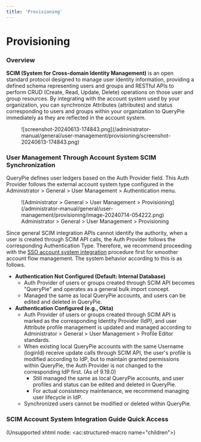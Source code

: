 ```yaml
---
title: 'Provisioning'
---
```


# Provisioning

### Overview

**SCIM (System for Cross-domain Identity Management)** is an open standard protocol designed to manage user identity information, providing a defined schema representing users and groups and RESTful APIs to perform CRUD (Create, Read, Update, Delete) operations on those user and group resources. By integrating with the account system used by your organization, you can synchronize Attributes (attributes) and status corresponding to users and groups within your organization to QueryPie immediately as they are reflected in the account system.

<figure data-layout="center" data-align="center">
![screenshot-20240613-174843.png](/administrator-manual/general/user-management/provisioning/screenshot-20240613-174843.png)
</figure>

### User Management Through Account System SCIM Synchronization

QueryPie defines user ledgers based on the Auth Provider field. This Auth Provider follows the external account system type configured in the Administrator &gt; General &gt; User Management &gt; Authentication menu.

<figure data-layout="center" data-align="center">
![Administrator &gt; General &gt; User Management &gt; Provisioning](/administrator-manual/general/user-management/provisioning/image-20240714-054222.png)
<figcaption>
Administrator &gt; General &gt; User Management &gt; Provisioning
</figcaption>
</figure>

Since general SCIM integration APIs cannot identify the authority, when a user is created through SCIM API calls, the Auth Provider follows the corresponding Authentication Type. Therefore, we recommend proceeding with the [SSO account system integration](authentication) procedure first for smoother account flow management. The system behavior according to this is as follows.

*  **Authentication Not Configured (Default: Internal Database)** 
    * Auth Provider of users or groups created through SCIM API becomes "QueryPie" and operates as a general bulk import concept.
    * Managed the same as local QueryPie accounts, and users can be edited and deleted in QueryPie.
*  **Authentication Configured (e.g., Okta)** 
    * Auth Provider of users or groups created through SCIM API is marked as the corresponding Identity Provider (IdP), and user Attribute profile management is updated and managed according to Administrator &gt; General &gt; User Management &gt; Profile Editor standards.
    * When existing local QueryPie accounts with the same Username (loginId) receive update calls through SCIM API, the user's profile is modified according to IdP, but to maintain granted permissions within QueryPie, the Auth Provider is not changed to the corresponding IdP first. (As of 9.19.0)
        * Still managed the same as local QueryPie accounts, and user profiles and status can be edited and deleted in QueryPie.
        * For actual consistency maintenance, we recommend managing user lifecycle in IdP.
    * Synchronized users cannot be modified or deleted within QueryPie.

### SCIM Account System Integration Guide Quick Access

(Unsupported xhtml node: &lt;ac:structured-macro name="children"&gt;)
